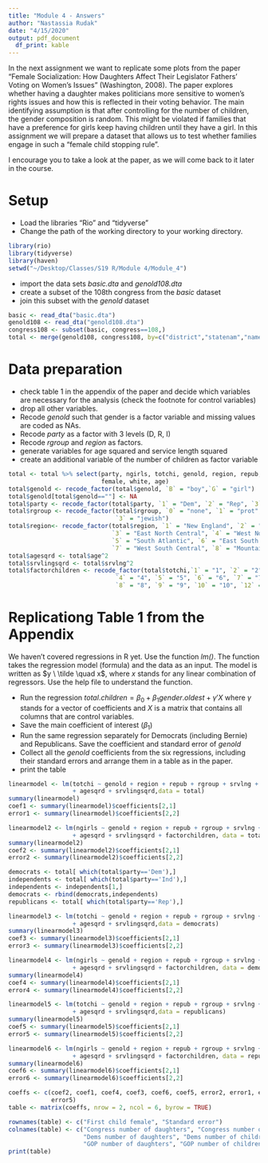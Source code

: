 ```yaml
---
title: "Module 4 - Answers"
author: "Nastassia Rudak"
date: "4/15/2020"
output: pdf_document
  df_print: kable
---
```


In the next assignment we want to replicate some plots from the paper "Female Socialization: How Daughters Affect Their Legislator Fathers' Voting on Women's Issues" (Washington, 2008). The paper explores whether having a daughter makes politicians more sensitive to women's rights issues and how this is reflected in their voting behavior. The main identifying assumption is that after controlling for the number of children, the gender composition is random. This might be violated if families that have a preference for girls keep having children until they have a girl. In this assignment we will prepare a dataset that allows us to test whether families engage in such a "female child stopping rule".

I encourage you to take a look at the paper, as we will come back to it later in the course. 

# Setup

* Load the libraries "Rio" and "tidyverse"
* Change the path of the working directory to your working directory.

```r

library(rio)
library(tidyverse)
library(haven)
setwd("~/Desktop/Classes/S19 R/Module 4/Module_4")
```

* import the data sets *basic.dta* and *genold108.dta*
* create a subset of the 108th congress from the *basic* dataset
* join this subset with the *genold* dataset

```r

basic <- read_dta("basic.dta")
genold108 <- read_dta("genold108.dta")
congress108 <- subset(basic, congress==108,)
total <- merge(genold108, congress108, by=c("district","statenam","name"))
```

# Data preparation

* check table 1 in the appendix of the paper and decide which variables are necessary for the analysis (check the footnote for control variables)
* drop all other variables.
* Recode *genold* such that gender is a factor variable and missing values are coded as NAs.
* Recode *party* as a factor with 3 levels (D, R, I)
* Recode *rgroup* and *region* as factors.
* generate variables for age squared and service length squared
* create an additional variable of the number of children as factor variable

```r

total <- total %>% select(party, ngirls, totchi, genold, region, repub, rgroup, srvlng, 
                          female, white, age)
total$genold <- recode_factor(total$genold, `B` = "boy",`G` = "girl")
total$genold[total$genold==""] <- NA
total$party <- recode_factor(total$party, `1` = "Dem", `2` = "Rep", `3` = "Ind")
total$rgroup <- recode_factor(total$rgroup, `0` = "none", `1` = "prot", `2` = "cath/othchr",
                              `3` = "jewish")
total$region<- recode_factor(total$region, `1` = "New England", `2` = "Middle Atlantic", 
                             `3` = "East North Central", `4` = "West North Central", 
                             `5` = "South Atlantic", `6` = "East South Central", 
                             `7` = "West South Central", `8` = "Mountain", `9` = "Pacific")
total$agesqrd <- total$age^2
total$srvlingsqrd <- total$srvlng^2
total$factorchildren <- recode_factor(total$totchi,`1` = "1", `2` = "2", `3` = "3",
                              `4` = "4", `5` = "5", `6` = "6", `7` = "7",
                              `8` = "8", `9` = "9", `10` = "10", `12` = "12")
```


# Replicationg Table 1 from the Appendix

We haven't covered regressions in R yet. Use the function *lm()*. The function takes the regression model (formula) and the data as an input. The model is written as $y \ \tilde \quad x$, where $x$ stands for any linear combination of regressors. Use the help file to understand the function.

* Run the regression $total.children = \beta_0 + \beta_1 gender.oldest + \gamma'X$ where $\gamma$ stands for a vector of coefficients and $X$ is a matrix that contains all columns that are control variables.\footnote{This is just a short notation instead of writing the full model with all control variables $totchi = \beta_0 + \beta_1 genold + \gamma_1 age + \gamma_2 age^2 + \gamma_3 Democrat + ... + \epsilon$ which quickly gets out of hand for large models.}
* Save the main coefficient of interest ($\beta_1$)
* Run the same regression separately for Democrats (including Bernie) and Republicans. Save the coefficient and standard error of *genold*
* Collect all the *genold* coefficients from the six regressions, including their standard errors and arrange them in a table as in the paper.
* print the table

```r

linearmodel <- lm(totchi ~ genold + region + repub + rgroup + srvlng + female + white + age 
                  + agesqrd + srvlingsqrd,data = total)
summary(linearmodel)
coef1 <- summary(linearmodel)$coefficients[2,1]
error1 <- summary(linearmodel)$coefficients[2,2]

linearmodel2 <- lm(ngirls ~ genold + region + repub + rgroup + srvlng + female + white + age 
                  + agesqrd + srvlingsqrd + factorchildren, data = total)
summary(linearmodel2)
coef2 <- summary(linearmodel2)$coefficients[2,1]
error2 <- summary(linearmodel2)$coefficients[2,2]

democrats <- total[ which(total$party=='Dem'),]
independents <- total[ which(total$party=='Ind'),]
independents <- independents[1,]
democrats <- rbind(democrats,independents)
republicans <- total[ which(total$party=='Rep'),]

linearmodel3 <- lm(totchi ~ genold + region + repub + rgroup + srvlng + female + white + age 
                  + agesqrd + srvlingsqrd,data = democrats)
summary(linearmodel3)
coef3 <- summary(linearmodel3)$coefficients[2,1]
error3 <- summary(linearmodel3)$coefficients[2,2]

linearmodel4 <- lm(ngirls ~ genold + region + repub + rgroup + srvlng + female + white + age 
                  + agesqrd + srvlingsqrd + factorchildren, data = democrats)
summary(linearmodel4)
coef4 <- summary(linearmodel4)$coefficients[2,1]
error4 <- summary(linearmodel4)$coefficients[2,2]

linearmodel5 <- lm(totchi ~ genold + region + repub + rgroup + srvlng + female + white + age 
                  + agesqrd + srvlingsqrd,data = republicans)
summary(linearmodel5)
coef5 <- summary(linearmodel5)$coefficients[2,1]
error5 <- summary(linearmodel5)$coefficients[2,2]

linearmodel6 <- lm(ngirls ~ genold + region + repub + rgroup + srvlng + female + white + age 
                  + agesqrd + srvlingsqrd + factorchildren, data = republicans)
summary(linearmodel6)
coef6 <- summary(linearmodel6)$coefficients[2,1]
error6 <- summary(linearmodel6)$coefficients[2,2]

coeffs <- c(coef2, coef1, coef4, coef3, coef6, coef5, error2, error1, error4, error3, error6, 
            error5)
table <- matrix(coeffs, nrow = 2, ncol = 6, byrow = TRUE)

rownames(table) <- c("First child female", "Standard error")
colnames(table) <- c("Congress number of daughters", "Congress number of children",
                     "Dems number of daughters", "Dems number of children",
                     "GOP number of daughters", "GOP number of children")
print(table)


```

